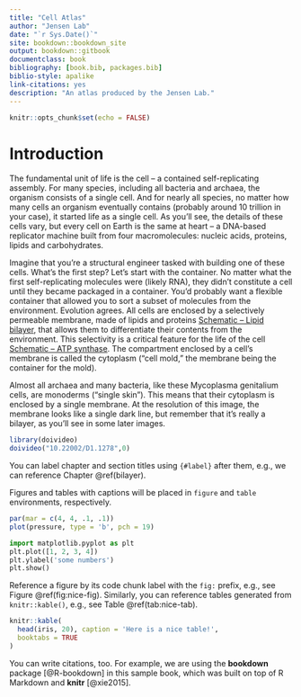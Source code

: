 ```yaml
--- 
title: "Cell Atlas"
author: "Jensen Lab"
date: "`r Sys.Date()`"
site: bookdown::bookdown_site
output: bookdown::gitbook
documentclass: book
bibliography: [book.bib, packages.bib]
biblio-style: apalike
link-citations: yes
description: "An atlas produced by the Jensen Lab."
---
```


```r
knitr::opts_chunk$set(echo = FALSE)
```

# Introduction {#bilayer}

The fundamental unit of life is the cell – a contained self-replicating assembly. For many species, including all bacteria and archaea, the organism consists of a single cell. And for nearly all species, no matter how many cells an organism eventually contains (probably around 10 trillion in your case), it started life as a single cell. As you’ll see, the details of these cells vary, but every cell on Earth is the same at heart – a DNA-based replicator machine built from four macromolecules: nucleic acids, proteins, lipids and carbohydrates.

Imagine that you’re a structural engineer tasked with building one of these cells. What’s the first step? Let’s start with the container. No matter what the first self-replicating molecules were (likely RNA), they didn’t constitute a cell until they became packaged in a container. You’d probably want a flexible container that allowed you to sort a subset of molecules from the environment. Evolution agrees. All cells are enclosed by a selectively permeable membrane, made of lipids and proteins [Schematic – Lipid bilayer](#bilayer), that allows them to differentiate their contents from the environment. This selectivity is a critical feature for the life of the cell [Schematic – ATP synthase](#atp). The compartment enclosed by a cell’s membrane is called the cytoplasm (“cell mold,” the membrane being the container for the mold).

Almost all archaea and many bacteria, like these Mycoplasma genitalium cells, are monoderms (“single skin”). This means that their cytoplasm is enclosed by a single membrane. At the resolution of this image, the membrane looks like a single dark line, but remember that it’s really a bilayer, as you’ll see in some later images.

```R
library(doivideo)
doivideo("10.22002/D1.1278",0)
```

You can label chapter and section titles using `{#label}` after them, e.g., we can reference Chapter \@ref(bilayer). 

Figures and tables with captions will be placed in `figure` and `table` environments, respectively.

```r
par(mar = c(4, 4, .1, .1))
plot(pressure, type = 'b', pch = 19)
```

```python
import matplotlib.pyplot as plt
plt.plot([1, 2, 3, 4])
plt.ylabel('some numbers')
plt.show()
```

Reference a figure by its code chunk label with the `fig:` prefix, e.g., see Figure \@ref(fig:nice-fig). Similarly, you can reference tables generated from `knitr::kable()`, e.g., see Table \@ref(tab:nice-tab).

```r
knitr::kable(
  head(iris, 20), caption = 'Here is a nice table!',
  booktabs = TRUE
)
```

You can write citations, too. For example, we are using the **bookdown** package [@R-bookdown] in this sample book, which was built on top of R Markdown and **knitr** [@xie2015].
